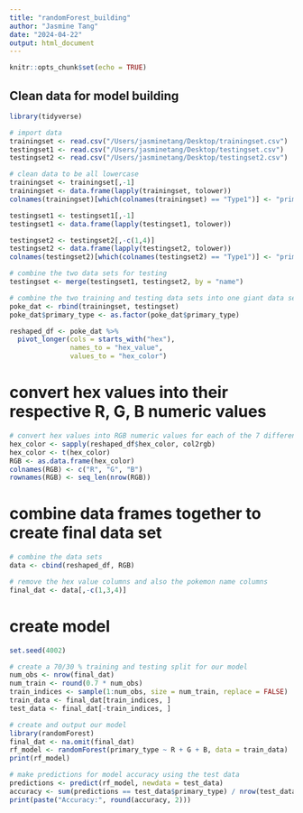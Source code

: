 ```yaml
---
title: "randomForest_building"
author: "Jasmine Tang"
date: "2024-04-22"
output: html_document
---
```


```r
knitr::opts_chunk$set(echo = TRUE)
```

## Clean data for model building

```r

library(tidyverse)

# import data
trainingset <- read.csv("/Users/jasminetang/Desktop/trainingset.csv")
testingset1 <- read.csv("/Users/jasminetang/Desktop/testingset.csv")
testingset2 <- read.csv("/Users/jasminetang/Desktop/testingset2.csv")

# clean data to be all lowercase
trainingset <- trainingset[,-1]
trainingset <- data.frame(lapply(trainingset, tolower))
colnames(trainingset)[which(colnames(trainingset) == "Type1")] <- "primary_type"

testingset1 <- testingset1[,-1]
testingset1 <- data.frame(lapply(testingset1, tolower))

testingset2 <- testingset2[,-c(1,4)]
testingset2 <- data.frame(lapply(testingset2, tolower))
colnames(testingset2)[which(colnames(testingset2) == "Type1")] <- "primary_type"

# combine the two data sets for testing 
testingset <- merge(testingset1, testingset2, by = "name")

# combine the two training and testing data sets into one giant data set
poke_dat <- rbind(trainingset, testingset)
poke_dat$primary_type <- as.factor(poke_dat$primary_type)

reshaped_df <- poke_dat %>%
  pivot_longer(cols = starts_with("hex"),
               names_to = "hex_value",
               values_to = "hex_color")
```

# convert hex values into their respective R, G, B numeric values

```r
# convert hex values into RGB numeric values for each of the 7 different hex values of each pokemon
hex_color <- sapply(reshaped_df$hex_color, col2rgb)
hex_color <- t(hex_color)
RGB <- as.data.frame(hex_color)
colnames(RGB) <- c("R", "G", "B")
rownames(RGB) <- seq_len(nrow(RGB))
```

# combine data frames together to create final data set

```r
# combine the data sets
data <- cbind(reshaped_df, RGB)

# remove the hex value columns and also the pokemon name columns
final_dat <- data[,-c(1,3,4)]
```

# create model

```r
set.seed(4002)

# create a 70/30 % training and testing split for our model
num_obs <- nrow(final_dat)
num_train <- round(0.7 * num_obs)
train_indices <- sample(1:num_obs, size = num_train, replace = FALSE)
train_data <- final_dat[train_indices, ]
test_data <- final_dat[-train_indices, ]

# create and output our model
library(randomForest)
final_dat <- na.omit(final_dat)
rf_model <- randomForest(primary_type ~ R + G + B, data = train_data)
print(rf_model)

# make predictions for model accuracy using the test data
predictions <- predict(rf_model, newdata = test_data)
accuracy <- sum(predictions == test_data$primary_type) / nrow(test_data)
print(paste("Accuracy:", round(accuracy, 2)))
```
